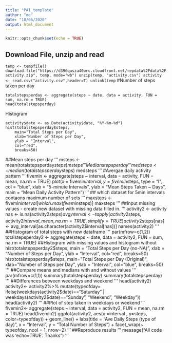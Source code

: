 ```yaml
---
title: "PA1_template"
author: "me"
date: "18/06/2020"
output: html_document
---
```


```r
knitr::opts_chunk$set(echo = TRUE)
```

## Download File, unzip and read 
```temp <- tempfile()
download.file("https://d396qusza40orc.cloudfront.net/repdata%2Fdata%2Factivity.zip", temp, mode="wb")
unzip(temp, "activity.csv")
activity <- read.csv("activity.csv",header=T)
unlink(temp
```
#Number of steps taken per day
```
totalstepsperday <- aggregate(steps ~ date, data = activity, FUN = sum, na.rm = TRUE)
head(totalstepsperday)
```

Histogram
```
activity$date <- as.Date(activity$date, "%Y-%m-%d")
hist(totalstepsperday$steps, 
    main="Total Steps per Day", 
    xlab="Number of Steps per Day", 
    ylab = "Interval",
    col="red",
    breaks=50)
```
##Mean steps per day
'''
msteps <- mean(totalstepsperday$steps)
msteps
'''
Median steps per day
'''
medsteps <- median(totalstepsperday$steps)
medsteps
'''
#Avergae daily activity pattern
'''
fivemin <- aggregate(steps ~ interval, data = activity, FUN = mean, na.rm = TRUE)
plot(x = fivemin$interval, 
    y = fivemin$steps, 
    type = "l", 
    col = "blue",
    xlab = "5-minute Intervals",
    ylab = "Mean Steps Taken ~ Days",
    main = "Mean Daily Activity Pattern")
'''
## which dataset for 5min intervals contaons maximum number of sets
'''
maxsteps <- fivemin$interval[which.max(fivemin$steps)]
maxsteps
'''
##Input missing values - create new dataset with missing data filled in.
'''
activity2 <- activity
nas <- is.na(activity2$steps)
avg_interval <- tapply(activity2$steps, activity2$interval, mean, na.rm=TRUE, simplify = TRUE)
activity2$steps[nas] <- avg_interval[as.character(activity2$interval[nas])]
names(activity2)
'''
##Histogram of total steps with new dataframe
'''
par(mfrow=c(1,2))
totalstepsperday2 <- aggregate(steps ~ date, data = activity2, FUN = sum, na.rm = TRUE)
##Histogram with missing values and histogram without 
hist(totalstepsperday2$steps, 
    main = "Total Steps per Day (no-NA)", 
    xlab = "Number of Steps per Day", 
    ylab = "Interval",
    col="red",
    breaks=50)
hist(totalstepsperday$steps, 
    main="Total Steps per Day (Original)", 
    xlab="Number of Steps per Day", 
    ylab = "Interval",
    col="blue",
    breaks=50)
'''
##Compare means and medians with and without values
'''
par(mfrow=c(1,1))
summary(totalstepsperday)
summary(totalstepsperday)
'''
##Differences between weekdays and weekend
'''
head(activity2)
activity2<- activity2%>%
        mutate(typeofday= ifelse(weekdays(activity2$date)=="Saturday" | weekdays(activity2$date)=="Sunday", "Weekend", "Weekday"))
head(activity2)
'''
##Plot of step taken in weekdays or weekend 
'''
fivemin2<- aggregate(steps ~ interval, data = activity2, FUN = mean, na.rm = TRUE)
head(fivemin2)
ggplot(activity2, aes(x =interval , y=steps, color=typeofday)) +
       geom_line() +
       labs(title = "Ave Daily Steps (type of day)", x = "Interval", y = "Total Number of Steps") +
       facet_wrap(~ typeofday, ncol = 1, nrow=2)
'''
##Reproduce results
'''
message("All code was 'echo=TRUE'. Thanks ")
'''
